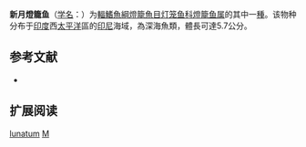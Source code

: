 {{Speciesbox
| name = 新月燈籠鱼
| status = NE
| status_system = IUCN3.1
| image = 
| genus = Myctophum
| species = lunatum
| authority = Becker & Borodulina, 1978
| synonyms = 
}}

'''新月燈籠鱼'''（[[学名|学名]]：{{lang|la|''Myctophum lunatum''}}）为[[輻鰭魚綱|輻鰭魚綱]][[燈籠魚目|燈籠魚目]][[灯笼鱼科|灯笼鱼科]][[燈籠鱼属|燈籠鱼属]]的其中一[[種|種]]。该物种分布于[[印度|印度]]西[[太平洋|太平洋]]區的[[印尼|印尼]]海域，為深海魚類，體長可達5.7公分。

== 参考文献 ==
{{refbegin}}
*{{FishBase_species|genus=Myctophum|species=lunatum|year=2012|month=2}}
{{refend}}

== 扩展阅读 ==
{{refbegin}}
{{wikispecies-inline|Myctophum lunatum|新月燈籠鱼}}
{{refend}}
{{Taxonbar|from=Q2159580}}

[[Category:燈籠鱼属|lunatum]]
[[Category:1978年描述的鱼类|M]]


{{灯笼鱼目小作品}}